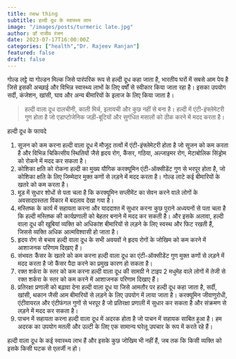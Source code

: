 ```yaml
---
title: new thing
subtitle: हल्दी दूध के स्वास्थ्य लाभ
image: "/images/posts/turmeric late.jpg"
author: डॉ राजीव रंजन
date: 2023-07-17T16:00:00Z
categories: ["health","Dr. Rajeev Ranjan"]
featured: false
draft: false
---
```


गोल्ड लट्टे या गोल्डन मिल्क जिसे पारंपरिक रूप से हल्दी दूध कहा जाता है, भारतीय घरों में सबसे आम पेय है जिसे इसकी अच्छाई और विभिन्न स्वास्थ्य लाभों के लिए वर्षों से स्वीकार किया जाता रहा है। इसका उपयोग सर्दी, कंजेशन, खांसी, घाव और अन्य बीमारियों के इलाज के लिए किया जाता है।

<Blockquote name="अंकुश सिंह">
 हल्दी वाला दूध दालचीनी, काली मिर्च, इलायची और कुछ नहीं से बना है। हल्दी में एंटी-इंफ्लेमेटरी गुण होता है जो एडाप्टोजेनिक जड़ी-बूटियों और सुगंधित मसालों को ठीक करने में मदद करता है।
</Blockquote>

हल्दी दूध के फायदे
1. सूजन को कम करना
हल्दी वाला दूध में मौजूद तत्वों में एंटी-इंफ्लेमेटरी होता है जो सूजन को कम करता है और विभिन्न चिकित्सीय स्थितियों जैसे हृदय रोग, कैंसर, गठिया, अल्जाइमर रोग, मेटाबोलिक सिंड्रोम को रोकने में मदद कर सकता है।
2. कोशिका क्षति को रोकना
हल्दी का मुख्य यौगिक करक्यूमिन एंटी-ऑक्सीडेंट गुण से भरपूर होता है, जो कोशिका क्षति के लिए जिम्मेदार मुक्त कणों से लड़ने में मदद करता है। गोल्ड लाटे कई बीमारियों के खतरे को कम करता है।
3. मूड में सुधार
शोधों से पता चला है कि करक्यूमिन सप्लीमेंट का सेवन करने वाले लोगों के अवसादग्रस्तता विकार में बदलाव देखा गया है।
4. मस्तिष्क के कार्य में सहायता करना और याददाश्त में सुधार करना
कुछ पुराने अध्ययनों से पता चला है कि हल्दी मस्तिष्क की कार्यप्रणाली को बेहतर बनाने में मदद कर सकती है। और इसके अलावा, हल्दी वाला दूध की खूबियां व्यक्ति को अधिकांश बीमारियों से लड़ने के लिए स्वस्थ और फिट रखती हैं, जिससे व्यक्ति अधिक आत्मविश्वासी हो जाता है।
5. हृदय रोग से बचाव
हल्दी वाला दूध के सभी अवयवों ने हृदय रोगों के जोखिम को कम करने में आशाजनक परिणाम दिखाए हैं।
6. संभवतः कैंसर के खतरे को कम करना
हल्दी वाला दूध का एंटी-ऑक्सीडेंट गुण मुक्त कणों से लड़ने में मदद करता है जो कैंसर पैदा करने का प्रमुख कारण हो सकता है।
7. रक्त शर्करा के स्तर को कम करना
हल्दी वाला दूध की सामग्री ने टाइप 2 मधुमेह वाले लोगों में तेजी से रक्त शर्करा के स्तर को कम करने में आशाजनक परिणाम दिखाए हैं।
8. प्रतिरक्षा प्रणाली को बढ़ावा देना
हल्दी वाला दूध या जिसे आमतौर पर हल्दी दूध कहा जाता है, सर्दी, खांसी, थकान जैसी आम बीमारियों से लड़ने के लिए उपयोग में लाया जाता है। करक्यूमिन जीवाणुरोधी, एंटीवायरल और एंटीफंगल गुणों से भरपूर है जो प्रतिरक्षा प्रणाली में सुधार कर सकता है और संक्रमण से लड़ने में मदद कर सकता है।
9. पाचन में सहायता करना
हल्दी वाला दूध में अदरक होता है जो पाचन में सहायक साबित हुआ है। हम अदरक का उपयोग मतली और उल्टी के लिए एक सामान्य घरेलू उपचार के रूप में करते रहे हैं।
 
 
हल्दी वाला दूध के कई स्वास्थ्य लाभ हैं और इसके कुछ जोखिम भी नहीं हैं, जब तक कि किसी व्यक्ति को इसके किसी घटक से एलर्जी न हो।
